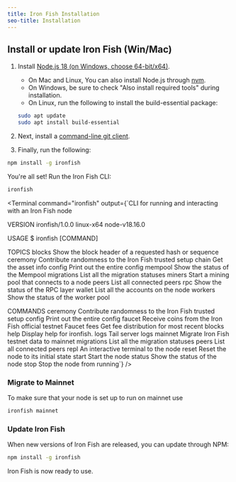```yaml
---
title: Iron Fish Installation
seo-title: Installation
---
```


## Install or update Iron Fish (Win/Mac)

1. Install [Node.js 18 (on Windows, choose 64-bit/x64)](https://nodejs.org/en/download/).
	- On Mac and Linux, You can also install Node.js through [nvm](https://nvm.sh/).
	- On Windows, be sure to check "Also install required tools" during installation.
	- On Linux, run the following to install the build-essential package:

	```sh
	sudo apt update
	sudo apt install build-essential
	```

2. Next, install a [command-line git client](https://git-scm.com/download).

3. Finally, run the following:

```sh
npm install -g ironfish
```

You're all set! Run the Iron Fish CLI:

```sh
ironfish
```

<Terminal
  command="ironfish"
  output={`CLI for running and interacting with an Iron Fish node

VERSION
  ironfish/1.0.0 linux-x64 node-v18.16.0

USAGE
  $ ironfish [COMMAND]

TOPICS
  blocks      Show the block header of a requested hash or sequence
  ceremony    Contribute randomness to the Iron Fish trusted setup
  chain       Get the asset info
  config      Print out the entire config
  mempool     Show the status of the Mempool
  migrations  List all the migration statuses
  miners      Start a mining pool that connects to a node
  peers       List all connected peers
  rpc         Show the status of the RPC layer
  wallet      List all the accounts on the node
  workers     Show the status of the worker pool

COMMANDS
  ceremony    Contribute randomness to the Iron Fish trusted setup
  config      Print out the entire config
  faucet      Receive coins from the Iron Fish official testnet Faucet
  fees        Get fee distribution for most recent blocks
  help        Display help for ironfish.
  logs        Tail server logs
  mainnet     Migrate Iron Fish testnet data to mainnet
  migrations  List all the migration statuses
  peers       List all connected peers
  repl        An interactive terminal to the node
  reset       Reset the node to its initial state
  start       Start the node
  status      Show the status of the node
  stop        Stop the node from running`}
/>

### Migrate to Mainnet

To make sure that your node is set up to run on mainnet use

```sh
ironfish mainnet
```

### Update Iron Fish

When new versions of Iron Fish are released, you can update through NPM:

```sh
npm install -g ironfish
```

Iron Fish is now ready to use.
